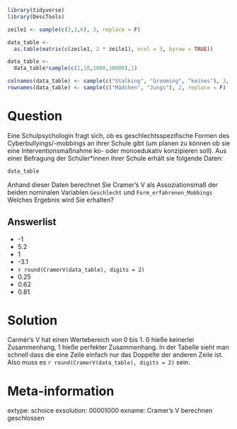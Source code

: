 
```r
library(tidyverse)
library(DescTools)

zeile1 <- sample(c(3,3,6), 3, replace = F)

data_table <-
  as.table(matrix(c(zeile1, 2 * zeile1), ncol = 3, byrow = TRUE))

data_table <- 
  data_table*sample(c(1,10,1000,10000),1)

colnames(data_table) <- sample(c("Stalking", "Grooming", "keines"), 3, replace = F)
rownames(data_table) <- sample(c("Mädchen", "Jungs"), 2, replace = F)
```

Question
========

Eine Schulpsychologin fragt sich, ob es geschlechtsspezifische Formen des Cyberbullyings/-mobbings an ihrer Schule gibt (um planen zu können ob sie eine Interventionsmaßnahme ko- oder monoedukativ konzipieren soll).
Aus einer Befragung der Schüler\*innen ihrer Schule erhält sie folgende Daten:

```r
data_table
```

Anhand dieser Daten berechnet Sie Cramer's V als Assoziationsmaß der beiden nominalen Variablen `Geschlecht` und `Form_erfahrenen_Mobbings` Welches Ergebnis wird Sie erhalten?

Answerlist
----------
* -1
* 5.2
* 1
* -3.1
* `r round(CramerV(data_table), digits = 2)`
* 0.25
* 0.62
* 0.81

Solution
========
Carmér's V hat einen Wertebereich von 0 bis 1. 0 hieße keinerlei Zusammenhang, 1 hieße perfekter Zusammenhang. In der Tabelle sieht man schnell dass die eine Zeile einfach nur das Doppelte der anderen Zeile ist. Also muss es `r round(CramerV(data_table), digits = 2)` sein. 


Meta-information
================
extype: schoice
exsolution: 00001000
exname: Cramer's V berechnen geschlossen